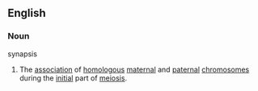 ==English==
===Noun===
;synapsis
#The [[association]] of [[homologous]] [[maternal]] and [[paternal]] [[chromosome]]s during the [[initial]] part of [[meiosis]].